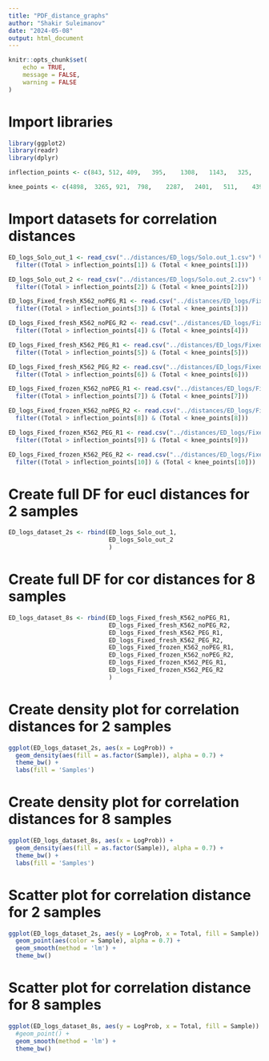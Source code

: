 ```yaml
---
title: "PDF_distance_graphs"
author: "Shakir Suleimanov"
date: "2024-05-08"
output: html_document
---
```


```r
knitr::opts_chunk$set(
	echo = TRUE,
	message = FALSE,
	warning = FALSE
)
```


# Import libraries
```r
library(ggplot2)
library(readr)
library(dplyr)
```


```r
inflection_points <- c(843, 512, 409,	395,	1308,	1143,	325,	231,	646,	325)

knee_points <- c(4898,	3265, 921,	798,	2287,	2401,	511,	439,	1601,	1513)
```


# Import datasets for correlation distances
```r
ED_logs_Solo_out_1 <- read_csv("../distances/ED_logs/Solo.out_1.csv") %>%
  filter((Total > inflection_points[1]) & (Total < knee_points[1])) 

ED_logs_Solo_out_2 <- read_csv("../distances/ED_logs/Solo.out_2.csv") %>%
  filter((Total > inflection_points[2]) & (Total < knee_points[2])) 

ED_logs_Fixed_fresh_K562_noPEG_R1 <- read.csv("../distances/ED_logs/Fixed_fresh_K562_noPEG_R1.csv") %>%
  filter((Total > inflection_points[3]) & (Total < knee_points[3])) 

ED_logs_Fixed_fresh_K562_noPEG_R2 <- read.csv("../distances/ED_logs/Fixed_fresh_K562_noPEG_R2.csv") %>%
  filter((Total > inflection_points[4]) & (Total < knee_points[4])) 

ED_logs_Fixed_fresh_K562_PEG_R1 <- read.csv("../distances/ED_logs/Fixed_fresh_K562_PEG_R1.csv") %>%
  filter((Total > inflection_points[5]) & (Total < knee_points[5])) 

ED_logs_Fixed_fresh_K562_PEG_R2 <- read.csv("../distances/ED_logs/Fixed_fresh_K562_PEG_R2.csv") %>%
  filter((Total > inflection_points[6]) & (Total < knee_points[6])) 

ED_logs_Fixed_frozen_K562_noPEG_R1 <- read.csv("../distances/ED_logs/Fixed_frozen_K562_noPEG_R1.csv") %>%
  filter((Total > inflection_points[7]) & (Total < knee_points[7])) 

ED_logs_Fixed_frozen_K562_noPEG_R2 <- read.csv("../distances/ED_logs/Fixed_frozen_K562_noPEG_R2.csv") %>%
  filter((Total > inflection_points[8]) & (Total < knee_points[8])) 

ED_logs_Fixed_frozen_K562_PEG_R1 <- read.csv("../distances/ED_logs/Fixed_frozen_K562_PEG_R1.csv") %>%
  filter((Total > inflection_points[9]) & (Total < knee_points[9])) 

ED_logs_Fixed_frozen_K562_PEG_R2 <- read.csv("../distances/ED_logs/Fixed_frozen_K562_PEG_R2.csv") %>%
  filter((Total > inflection_points[10]) & (Total < knee_points[10])) 
```


# Create full DF for eucl distances for 2 samples
```r
ED_logs_dataset_2s <- rbind(ED_logs_Solo_out_1,
                            ED_logs_Solo_out_2
                            )
```


# Create full DF for cor distances for 8 samples
```r
ED_logs_dataset_8s <- rbind(ED_logs_Fixed_fresh_K562_noPEG_R1,
                            ED_logs_Fixed_fresh_K562_noPEG_R2,
                            ED_logs_Fixed_fresh_K562_PEG_R1,
                            ED_logs_Fixed_fresh_K562_PEG_R2,
                            ED_logs_Fixed_frozen_K562_noPEG_R1,
                            ED_logs_Fixed_frozen_K562_noPEG_R2,
                            ED_logs_Fixed_frozen_K562_PEG_R1,
                            ED_logs_Fixed_frozen_K562_PEG_R2
                            )
```


# Create density plot for correlation distances for 2 samples
```r
ggplot(ED_logs_dataset_2s, aes(x = LogProb)) +
  geom_density(aes(fill = as.factor(Sample)), alpha = 0.7) +
  theme_bw() +
  labs(fill = 'Samples')
```



# Create density plot for correlation distances for 8 samples
```r
ggplot(ED_logs_dataset_8s, aes(x = LogProb)) +
  geom_density(aes(fill = as.factor(Sample)), alpha = 0.7) +
  theme_bw() +
  labs(fill = 'Samples')
```


# Scatter plot for correlation distance for 2 samples
```r
ggplot(ED_logs_dataset_2s, aes(y = LogProb, x = Total, fill = Sample)) +
  geom_point(aes(color = Sample), alpha = 0.7) +
  geom_smooth(method = 'lm') +
  theme_bw()
```



# Scatter plot for correlation distance for 8 samples
```r
ggplot(ED_logs_dataset_8s, aes(y = LogProb, x = Total, fill = Sample)) +
  #geom_point() +
  geom_smooth(method = 'lm') +
  theme_bw()
```



